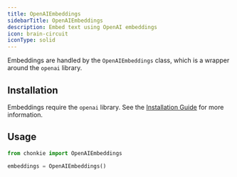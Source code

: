 ```yaml
---
title: OpenAIEmbeddings
sidebarTitle: OpenAIEmbeddings
description: Embed text using OpenAI embeddings
icon: brain-circuit
iconType: solid
---
```


Embeddings are handled by the `OpenAIEmbeddings` class, which is a wrapper around the `openai` library.

## Installation

Embeddings require the `openai` library. See the [Installation Guide](/oss/getting-started/installation) for more information.

## Usage

```python
from chonkie import OpenAIEmbeddings

embeddings = OpenAIEmbeddings()
```
